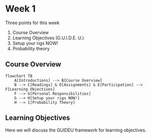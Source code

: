 # Week 1 {#week-1}

Three points for this week

1.  Course Overview
2.  Learning Objectives (G.U.I.D.E. U.)
3.  Setup your rigs NOW!
4.  Probability theory

## Course Overview

```mermaid
flowchart TB
    A[Introductions] --> B[Course Overview]
    B --> C[Readings] & D[Assignments] & E[Participation] --> F[Learning Objectives]
    F --> G[Personal Responsibilities]
    G --> H[Setup your rigs NOW!]
    H --> I[Probability Theory]
```

## Learning Objectives

Here we will discuss the GUIDEU framework for learning objectives.
